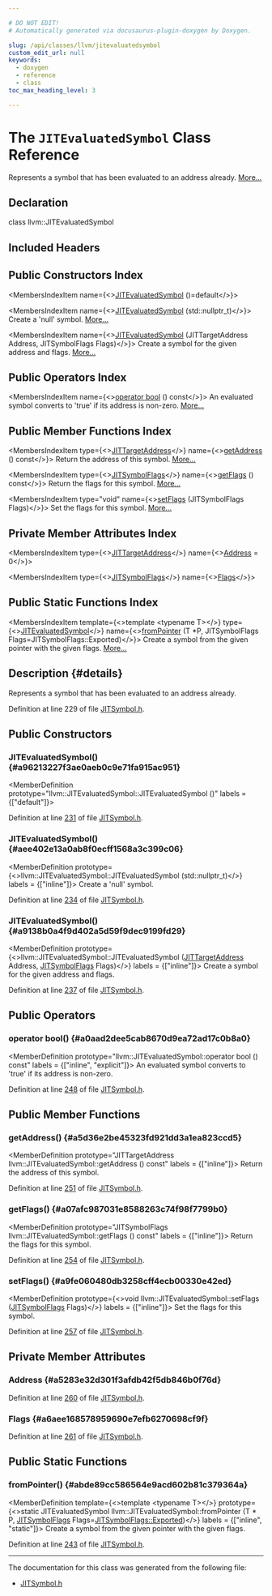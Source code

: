 ```yaml
---

# DO NOT EDIT!
# Automatically generated via docusaurus-plugin-doxygen by Doxygen.

slug: /api/classes/llvm/jitevaluatedsymbol
custom_edit_url: null
keywords:
  - doxygen
  - reference
  - class
toc_max_heading_level: 3

---
```





# The `JITEvaluatedSymbol` Class Reference

<DoxygenPage pluginConfig={pluginConfig}>

Represents a symbol that has been evaluated to an address already. <a href="#details">More...</a>

## Declaration

<CodeBlock>class llvm::JITEvaluatedSymbol</CodeBlock>

## Included Headers

<IncludesList>
<IncludesListItem
  filePath="llvm/ExecutionEngine/JITSymbol.h"
  permalink="/docs/api/files/include/include/llvm/include/llvm/executionengine/jitsymbol-h"
  isLocal="true" />
</IncludesList>

## Public Constructors Index

<MembersIndex>

<MembersIndexItem
  name={<><a href="#a96213227f3ae0aeb0c9e71fa915ac951">JITEvaluatedSymbol</a> ()=default</>}>
</MembersIndexItem>

<MembersIndexItem
  name={<><a href="#aee402e13a0ab8f0ecff1568a3c399c06">JITEvaluatedSymbol</a> (std::nullptr&#95;t)</>}>
Create a &#39;null&#39; symbol. <a href="#aee402e13a0ab8f0ecff1568a3c399c06">More...</a>
</MembersIndexItem>

<MembersIndexItem
  name={<><a href="#a9138b0a4f9d402a5d59f9dec9199fd29">JITEvaluatedSymbol</a> (JITTargetAddress Address, JITSymbolFlags Flags)</>}>
Create a symbol for the given address and flags. <a href="#a9138b0a4f9d402a5d59f9dec9199fd29">More...</a>
</MembersIndexItem>

</MembersIndex>

## Public Operators Index

<MembersIndex>

<MembersIndexItem
  name={<><a href="#a0aad2dee5cab8670d9ea72ad17c0b8a0">operator bool</a> () const</>}>
An evaluated symbol converts to &#39;true&#39; if its address is non-zero. <a href="#a0aad2dee5cab8670d9ea72ad17c0b8a0">More...</a>
</MembersIndexItem>

</MembersIndex>

## Public Member Functions Index

<MembersIndex>

<MembersIndexItem
  type={<><a href="/docs/api/namespaces/llvm/#a95dea244fa9847a9d69a5917797a9ceb">JITTargetAddress</a></>}
  name={<><a href="#a5d36e2be45323fd921dd3a1ea823ccd5">getAddress</a> () const</>}>
Return the address of this symbol. <a href="#a5d36e2be45323fd921dd3a1ea823ccd5">More...</a>
</MembersIndexItem>

<MembersIndexItem
  type={<><a href="/docs/api/classes/llvm/jitsymbolflags">JITSymbolFlags</a></>}
  name={<><a href="#a07afc987031e8588263c74f98f7799b0">getFlags</a> () const</>}>
Return the flags for this symbol. <a href="#a07afc987031e8588263c74f98f7799b0">More...</a>
</MembersIndexItem>

<MembersIndexItem
  type="void"
  name={<><a href="#a9fe060480db3258cff4ecb00330e42ed">setFlags</a> (JITSymbolFlags Flags)</>}>
Set the flags for this symbol. <a href="#a9fe060480db3258cff4ecb00330e42ed">More...</a>
</MembersIndexItem>

</MembersIndex>

## Private Member Attributes Index

<MembersIndex>

<MembersIndexItem
  type={<><a href="/docs/api/namespaces/llvm/#a95dea244fa9847a9d69a5917797a9ceb">JITTargetAddress</a></>}
  name={<><a href="#a5283e32d301f3afdb42f5db846b0f76d">Address</a> = 0</>}>
</MembersIndexItem>

<MembersIndexItem
  type={<><a href="/docs/api/classes/llvm/jitsymbolflags">JITSymbolFlags</a></>}
  name={<><a href="#a6aee168578959690e7efb6270698cf9f">Flags</a></>}>
</MembersIndexItem>

</MembersIndex>

## Public Static Functions Index

<MembersIndex>

<MembersIndexItem
  template={<>template &lt;typename T&gt;</>}
  type={<><a href="/docs/api/classes/llvm/jitevaluatedsymbol">JITEvaluatedSymbol</a></>}
  name={<><a href="#abde89cc586564e9acd602b81c379364a">fromPointer</a> (T &#42;P, JITSymbolFlags Flags=JITSymbolFlags::Exported)</>}>
Create a symbol from the given pointer with the given flags. <a href="#abde89cc586564e9acd602b81c379364a">More...</a>
</MembersIndexItem>

</MembersIndex>

## Description {#details}

Represents a symbol that has been evaluated to an address already.

Definition at line 229 of file <a href="/docs/api/files/include/include/llvm/include/llvm/executionengine/jitsymbol-h">JITSymbol.h</a>.

<SectionDefinition>

## Public Constructors

### JITEvaluatedSymbol() {#a96213227f3ae0aeb0c9e71fa915ac951}

<MemberDefinition
  prototype="llvm::JITEvaluatedSymbol::JITEvaluatedSymbol ()"
  labels = {["default"]}>

Definition at line <a href="/docs/api/files/include/include/llvm/include/llvm/executionengine/jitsymbol-h/#l00231">231</a> of file <a href="/docs/api/files/include/include/llvm/include/llvm/executionengine/jitsymbol-h">JITSymbol.h</a>.
</MemberDefinition>

### JITEvaluatedSymbol() {#aee402e13a0ab8f0ecff1568a3c399c06}

<MemberDefinition
  prototype={<>llvm::JITEvaluatedSymbol::JITEvaluatedSymbol (std::nullptr&#95;t)</>}
  labels = {["inline"]}>
Create a &#39;null&#39; symbol.

Definition at line <a href="/docs/api/files/include/include/llvm/include/llvm/executionengine/jitsymbol-h/#l00234">234</a> of file <a href="/docs/api/files/include/include/llvm/include/llvm/executionengine/jitsymbol-h">JITSymbol.h</a>.
</MemberDefinition>

### JITEvaluatedSymbol() {#a9138b0a4f9d402a5d59f9dec9199fd29}

<MemberDefinition
  prototype={<>llvm::JITEvaluatedSymbol::JITEvaluatedSymbol (<a href="/docs/api/namespaces/llvm/#a95dea244fa9847a9d69a5917797a9ceb">JITTargetAddress</a> Address, <a href="/docs/api/classes/llvm/jitsymbolflags">JITSymbolFlags</a> Flags)</>}
  labels = {["inline"]}>
Create a symbol for the given address and flags.

Definition at line <a href="/docs/api/files/include/include/llvm/include/llvm/executionengine/jitsymbol-h/#l00237">237</a> of file <a href="/docs/api/files/include/include/llvm/include/llvm/executionengine/jitsymbol-h">JITSymbol.h</a>.
</MemberDefinition>

</SectionDefinition>

<SectionDefinition>

## Public Operators

### operator bool() {#a0aad2dee5cab8670d9ea72ad17c0b8a0}

<MemberDefinition
  prototype="llvm::JITEvaluatedSymbol::operator bool () const"
  labels = {["inline", "explicit"]}>
An evaluated symbol converts to &#39;true&#39; if its address is non-zero.

Definition at line <a href="/docs/api/files/include/include/llvm/include/llvm/executionengine/jitsymbol-h/#l00248">248</a> of file <a href="/docs/api/files/include/include/llvm/include/llvm/executionengine/jitsymbol-h">JITSymbol.h</a>.
</MemberDefinition>

</SectionDefinition>

<SectionDefinition>

## Public Member Functions

### getAddress() {#a5d36e2be45323fd921dd3a1ea823ccd5}

<MemberDefinition
  prototype="JITTargetAddress llvm::JITEvaluatedSymbol::getAddress () const"
  labels = {["inline"]}>
Return the address of this symbol.

Definition at line <a href="/docs/api/files/include/include/llvm/include/llvm/executionengine/jitsymbol-h/#l00251">251</a> of file <a href="/docs/api/files/include/include/llvm/include/llvm/executionengine/jitsymbol-h">JITSymbol.h</a>.
</MemberDefinition>

### getFlags() {#a07afc987031e8588263c74f98f7799b0}

<MemberDefinition
  prototype="JITSymbolFlags llvm::JITEvaluatedSymbol::getFlags () const"
  labels = {["inline"]}>
Return the flags for this symbol.

Definition at line <a href="/docs/api/files/include/include/llvm/include/llvm/executionengine/jitsymbol-h/#l00254">254</a> of file <a href="/docs/api/files/include/include/llvm/include/llvm/executionengine/jitsymbol-h">JITSymbol.h</a>.
</MemberDefinition>

### setFlags() {#a9fe060480db3258cff4ecb00330e42ed}

<MemberDefinition
  prototype={<>void llvm::JITEvaluatedSymbol::setFlags (<a href="/docs/api/classes/llvm/jitsymbolflags">JITSymbolFlags</a> Flags)</>}
  labels = {["inline"]}>
Set the flags for this symbol.

Definition at line <a href="/docs/api/files/include/include/llvm/include/llvm/executionengine/jitsymbol-h/#l00257">257</a> of file <a href="/docs/api/files/include/include/llvm/include/llvm/executionengine/jitsymbol-h">JITSymbol.h</a>.
</MemberDefinition>

</SectionDefinition>

<SectionDefinition>

## Private Member Attributes

### Address {#a5283e32d301f3afdb42f5db846b0f76d}

<MemberDefinition
  prototype="JITTargetAddress llvm::JITEvaluatedSymbol::Address = 0">

Definition at line <a href="/docs/api/files/include/include/llvm/include/llvm/executionengine/jitsymbol-h/#l00260">260</a> of file <a href="/docs/api/files/include/include/llvm/include/llvm/executionengine/jitsymbol-h">JITSymbol.h</a>.
</MemberDefinition>

### Flags {#a6aee168578959690e7efb6270698cf9f}

<MemberDefinition
  prototype="JITSymbolFlags llvm::JITEvaluatedSymbol::Flags">

Definition at line <a href="/docs/api/files/include/include/llvm/include/llvm/executionengine/jitsymbol-h/#l00261">261</a> of file <a href="/docs/api/files/include/include/llvm/include/llvm/executionengine/jitsymbol-h">JITSymbol.h</a>.
</MemberDefinition>

</SectionDefinition>

<SectionDefinition>

## Public Static Functions

### fromPointer() {#abde89cc586564e9acd602b81c379364a}

<MemberDefinition
  template={<>template &lt;typename T&gt;</>}
  prototype={<>static JITEvaluatedSymbol llvm::JITEvaluatedSymbol::fromPointer (T &#42; P, <a href="/docs/api/classes/llvm/jitsymbolflags">JITSymbolFlags</a> Flags=<a href="/docs/api/classes/llvm/jitsymbolflags/#ad509c6d010720c4f71aeac1fba93f8cbaeb59403a31ee3f63734a411e9e42ddd8">JITSymbolFlags::Exported</a>)</>}
  labels = {["inline", "static"]}>
Create a symbol from the given pointer with the given flags.

Definition at line <a href="/docs/api/files/include/include/llvm/include/llvm/executionengine/jitsymbol-h/#l00243">243</a> of file <a href="/docs/api/files/include/include/llvm/include/llvm/executionengine/jitsymbol-h">JITSymbol.h</a>.
</MemberDefinition>

</SectionDefinition>

<hr/>

The documentation for this class was generated from the following file:

<ul>
<li><a href="/docs/api/files/include/include/llvm/include/llvm/executionengine/jitsymbol-h">JITSymbol.h</a></li>
</ul>

</DoxygenPage>
